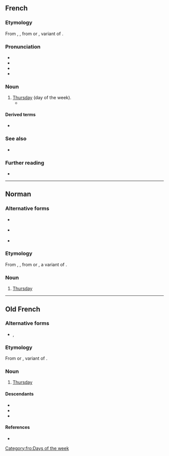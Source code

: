 {{also|Jeudi}}
==French==

===Etymology===
From {{inh|fr|fro|jeudi}}, {{m|fro|jusdi}}, from {{inh|fr|la||Jovis diēs}} or {{m|la||Iovis diēs}}, variant of {{m|la|diēs Iovis||day of Jupiter}}.

===Pronunciation===
* {{fr-IPA|jeûdi}}
* {{audio|Fr-jeudi-fr-ouest.ogg|Audio (France)|lang=fr}}
* {{rhymes|i|lang=fr}}
* {{homophones|jeudis|lang=fr}}

===Noun===
{{fr-noun|m}}

# [[Thursday]] (day of the week).
#* {{quote-book|1986||Il était une fois … une petite grenouille|||passage=En avant, la musique des jours de la semaine.<br>En avant, la musique des jours de la semaine.<br>Lundi marche devant,<br>Rantaplan.<br>Mardi joue de la trompette,<br>De la trompette.<br>Mercredi du violon,<br>Du violon.<br>'''Jeudi''' de l’accordéon,<br>De l’accordéon.<br>Vendredi et samedi chantent la chanson de dimanche.<br>Vendredi et samedi chantent la chanson de dimanche.<br>En avant, la musique des jours de la semaine.<br>En avant, la musique des jours de la semaine.|translation=Onward, the music of the days of the week.<br>Onward, the music of the days of the week.<br>Monday marches ahead,<br>Rantaplan.<br>Tuesday plays the trumpet,<br>The trumpet.<br>Wednesday the violin,<br>The violin.<br>Thursday the accordion,<br>The accordion.<br>Friday and Saturday sing the song of Sunday.<br>Friday and Saturday sing the song of Sunday.<br>Onward, the music of the days of the week.<br>Onward, the music of the days of the week.|chapter=Il était une fois … une maison des musiciens|trans-chapter=There Once Was… a House of Musicians|trans-title=There Once Was… a Little Frog|genre=fiction|publisher={{w2|fr|CLE International}}|location=Paris|lang=fr}}

====Derived terms====
* {{l|fr|la semaine des quatre jeudis}}

===See also===
* {{list:days of the week/fr}}

===Further reading===
* {{R:TLFi}}

----

==Norman==

===Alternative forms===
* {{l|nrf|Jeudi}} {{qualifier|Jersey}}
* {{l|nrf|jéeudi}} {{qualifier|continental Normandy}}
* {{l|nrf|djödi}} {{qualifier|Sark}}

===Etymology===
From {{inh|nrf|fro|jeudi}}, {{m|fro|jusdi}}, from {{inh|nrf|la||Jovis diēs}} or {{m|la||Iovis diēs}}, a variant of {{m|la|diēs Iovis||day of Jupiter}}.

===Noun===
{{nrf-noun|m}}

# {{lb|nrf|Guernsey}} [[Thursday]]

{{topics|nrf|Days of the week}}

----

==Old French==

===Alternative forms===
* {{l|fro|jusdi}}, {{l|fro|juesdi}}

===Etymology===
From {{inh|fro|la||Jovis diēs}} or {{m|la||Iovis diēs}}, variant of {{m|la|diēs Iovis}}.

===Noun===
{{fro-noun|m}}

# [[Thursday]]

====Descendants====
* {{desc|fr|jeudi}}
* {{desc|nrf|jeudi}}
* {{desc|wa|djudi}}

====References====
* {{R:Godefroy|supplement=1}}<!--contains a long list of alternative forms, too long to list here-->

[[Category:fro:Days of the week]]